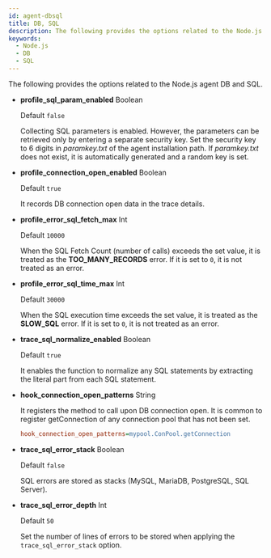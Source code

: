 ```yaml
---
id: agent-dbsql
title: DB, SQL
description: The following provides the options related to the Node.js agent DB and SQL.
keywords:
  - Node.js
  - DB
  - SQL
---
```


The following provides the options related to the Node.js agent DB and SQL.

- **profile_sql_param_enabled** <span class='type'>Boolean</span> <ScrollToLink anchor='profile-sql-param' />

  Default `false`

  Collecting SQL parameters is enabled. However, the parameters can be retrieved only by entering a separate security key. Set the security key to 6 digits in _paramkey.txt_ of the agent installation path. If _paramkey.txt_ does not exist, it is automatically generated and a random key is set.

- **profile_connection_open_enabled** <span class='type'>Boolean</span>

  Default `true`

  It records DB connection open data in the trace details.

- **profile_error_sql_fetch_max** <span class='type'>Int</span> <ScrollToLink anchor='profile_error_sql_fetch_max' />

  Default `10000`

  When the SQL Fetch Count (number of calls) exceeds the set value, it is treated as the **TOO_MANY_RECORDS** error. If it is set to `0`, it is not treated as an error.

- **profile_error_sql_time_max** <span class='type'>Int</span> <ScrollToLink anchor='profile_error_sql_time_max' />

  Default `30000`

  When the SQL execution time exceeds the set value, it is treated as the **SLOW_SQL** error. If it is set to `0`, it is not treated as an error.

- **trace_sql_normalize_enabled** <span class='type'>Boolean</span>

  Default `true`

  It enables the function to normalize any SQL statements by extracting the literal part from each SQL statement.

- **hook_connection_open_patterns** <span class='type'>String</span>

  It registers the method to call upon DB connection open. It is common to register getConnection of any connection pool that has not been set.

  ```ini title='Example'
  hook_connection_open_patterns=mypool.ConPool.getConnection
  ```

- **trace_sql_error_stack** <span class='type'>Boolean</span>

  Default `false`

  SQL errors are stored as stacks (MySQL, MariaDB, PostgreSQL, SQL Server).

- **trace_sql_error_depth** <span class='type'>Int</span>

  Default `50`

  Set the number of lines of errors to be stored when applying the `trace_sql_error_stack` option.
